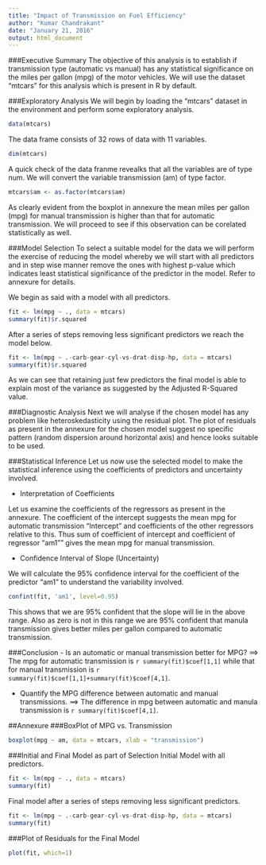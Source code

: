 ```yaml
---
title: "Impact of Transmission on Fuel Efficiency"
author: "Kumar Chandrakant"
date: "January 21, 2016"
output: html_document
---
```


###Executive Summary
The objective of this analysis is to establish if transmission type (automatic vs manual) has any statistical significance on the miles per gallon (mpg) of the motor vehicles. We will use the dataset "mtcars" for this analysis which is present in R by default.

###Exploratory Analysis
We will begin by loading the "mtcars" dataset in the environment and perform some exploratory analysis.
```r
data(mtcars)
```
The data frame consists of 32 rows of data with 11 variables. 
```r
dim(mtcars)
```
A quick check of the data franme revealks that all the variables are of type num. We will convert the variable transmission (am) of type factor.
```r
mtcars$am <- as.factor(mtcars$am)
```
As clearly evident from the boxplot in annexure the mean miles per gallon (mpg) for manual transmission is higher than that for automatic transmission. We will proceed to see if this observation can be corelated statistically as well.

###Model Selection
To select a suitable model for the data we will perform the exercise of reducing the model whereby we will start with all predictors and in step wise manner remove the ones with highest p-value which indicates least statistical significance of the predictor in the model. Refer to annexure for details.

We begin as said with a model with all predictors.
```r
fit <- lm(mpg ~ ., data = mtcars)
summary(fit)$r.squared
```
After a series of steps removing less significant predictors we reach the model below.
```r
fit <- lm(mpg ~ .-carb-gear-cyl-vs-drat-disp-hp, data = mtcars)
summary(fit)$r.squared
```
As we can see that retaining just few predictors the final model is able to explain most of the variance as suggested by the Adjusted R-Squared value.

###Diagnostic Analysis
Next we will analyse if the chosen model has any problem like heteroskedasticity using the residual plot. The plot of residuals as present in the annexure for the chosen model suggest no specific pattern (random dispersion around horizontal axis) and hence looks suitable to be used.

###Statistical Inference
Let us now use the selected model to make the statistical inference using the coefficients of predictors and uncertainty involved.

- Interpretation of Coefficients

Let us examine the coefficients of the regressors as present in the annexure. The coefficient of the intercept suggests the mean mpg for automatic transmission "Intercept" and coefficients of the other regressors relative to this. Thus sum of coefficient of intercept and coefficient of regressor "am1"" gives the mean mpg for manual transmission.

- Confidence Interval of Slope (Uncertainty)

We will calculate the 95% confidence interval for the coefficient of the predictor "am1" to understand the variability involved.
```r
confint(fit, 'am1', level=0.95)
```
This shows that we are 95% confident that the slope will lie in the above range. Also as zero is not in this range we are 95% confident that manula transmission gives better miles per gallon compared to automatic transmission.

###Conclusion
- Is an automatic or manual transmission better for MPG? ==> The mpg for automatic transmission is ```r summary(fit)$coef[1,1]``` while that for manual transmission is ```r summary(fit)$coef[1,1]+summary(fit)$coef[4,1]```.

- Quantify the MPG difference between automatic and manual transmissions. ==> The difference in mpg between automatic and manula transmission is ```r summary(fit)$coef[4,1]```.

##Annexure
###BoxPlot of MPG vs. Transmission
```r
boxplot(mpg ~ am, data = mtcars, xlab = "transmission")
```

###Initial and Final Model as part of Selection
Initial Model with all predictors.
```r
fit <- lm(mpg ~ ., data = mtcars)
summary(fit)
```
Final model after a series of steps removing less significant predictors.
```r
fit <- lm(mpg ~ .-carb-gear-cyl-vs-drat-disp-hp, data = mtcars)
summary(fit)
```

###Plot of Residuals for the Final Model
```r
plot(fit, which=1)
```